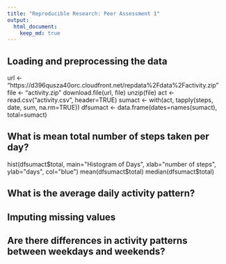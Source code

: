 ```yaml
---
title: "Reproducible Research: Peer Assessment 1"
output: 
  html_document:
    keep_md: true
---
```



## Loading and preprocessing the data
url <- "https://d396qusza40orc.cloudfront.net/repdata%2Fdata%2Factivity.zip"
file <- "activity.zip"
download.file(url, file)
unzip(file)
act <- read.csv("activity.csv", header=TRUE)
sumact <- with(act, tapply(steps, date, sum, na.rm=TRUE))
dfsumact <- data.frame(dates=names(sumact), total=sumact)


## What is mean total number of steps taken per day?
hist(dfsumact$total, main="Histogram of Days", xlab="number of steps", ylab="days", col="blue")
mean(dfsumact$total)
median(dfsumact$total)


## What is the average daily activity pattern?



## Imputing missing values



## Are there differences in activity patterns between weekdays and weekends?
